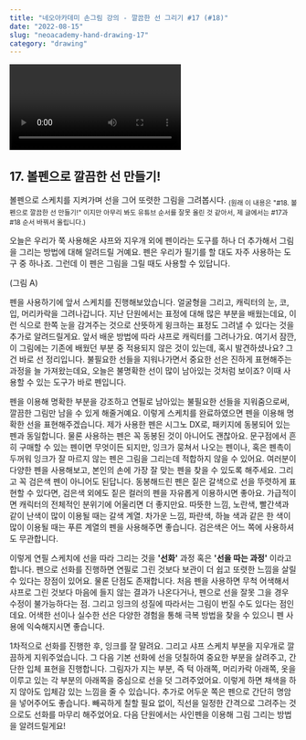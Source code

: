 ```yaml
---
title: "네오아카데미 손그림 강의 - 깔끔한 선 그리기 #17 (#18)"
date: "2022-08-15"
slug: "neoacademy-hand-drawing-17"
category: "drawing"
---
```


<Video 
    videoSrcURL="https://www.youtube.com/embed/_XK268FrDqo"
    videoTitle="네오아카데미 손그림 강의 - 깔끔한 선 그리기 #17 (#18)"
/>

## 17. 볼펜으로 깔끔한 선 만들기!
볼펜으로 스케치를 지켜가며 선을 그어 또렷한 그림을 그려봅시다. <sub>(원래 이 내용은 "#18. 볼펜으로 깔끔한 선 만들기!" 이지만 아무리 봐도 유튜브 순서를 잘못 올린 것 같아서, 제 글에서는 #17과 #18 순서 바꿔서 올립니다.)</sub>

오늘은 우리가 쭉 사용해온 샤프와 지우개 외에 펜이라는 도구를 하나 더 추가해서 그림을 그리는 방법에 대해 알려드릴 거예요.
펜은 우리가 필기를 할 대도 자주 사용하는 도구 중 하나죠. 그런데 이 펜은 그림을 그릴 때도 사용할 수 있답니다. 

(그림 A)

펜을 사용하기에 앞서 스케치를 진행해보았습니다.
얼굴형을 그리고, 캐릭터의 눈, 코, 입, 머리카락을 그려나갑니다.
지난 단원에서는 표정에 대해 많은 부분을 배웠는데요, 이런 식으로 한쪽 눈을 감겨주는 것으로 산뜻하게 윙크하는 표정도 그려낼 수 있다는 것을 추가로 알려드릴게요. 앞서 배운 방법에 따라 샤프로 캐릭터를 그려나가요.
여기서 잠깐, 이 그림에는 기존에 배웠던 부분 중 적용되지 않은 것이 있는데, 혹시 발견하셨나요?
그건 바로 선 정리입니다. 불필요한 선들을 지워나가면서 중요한 선은 진하게 표현해주는 과정을 늘 가져왔는데요, 오늘은 불명확한 선이 많이 남아있는 것처럼 보이죠? 이때 사용할 수 있는 도구가 바로 펜입니다.

펜을 이용해 명확한 부분을 강조하고 연필로 남아있는 불필요한 선들을 지워줌으로써, 깔끔한 그림만 남을 수 있게 해줄거예요.
이렇게 스케치를 완료하였으면 펜을 이용해 명확한 선을 표현해주겠습니다. 제가 사용한 펜은 시그노 DX로, 패키지에 동봉되어 있는 펜과 동일합니다. 물론 사용하는 펜은 꼭 동봉된 것이 아니어도 괜찮아요. 문구점에서 흔히 구매할 수 있는 펜이면 무엇이든 되지만, 잉크가 뭉쳐서 나오는 펜이나, 혹은 펜촉이 두꺼워 잉크가 잘 마르지 않는 펜은 그림을 그리는데 적합하지 않을 수 있어요. 여러분이 다양한 펜을 사용해보고, 본인의 손에 가장 잘 맞는 펜을 찾을 수 있도록 해주세요. 
그리고 꼭 검은색 펜이 아니어도 된답니다. 동봉해드린 펜은 짙은 갈색으로 선을 뚜렷하게 표현할 수 있다면, 검은색 외에도 짙은 컬러의 펜을 자유롭게 이용하시면 좋아요. 가급적이면 캐릭터의 전체적인 분위기에 어울리면 더 좋지만요. 따뜻한 느낌, 노란색, 빨간색과 같이 난색이 많이 이용될 때는 갈색 계열. 차가운 느낌, 파란색, 하늘 색과 같은 한 색이 많이 이용될 때는 푸른 계열의 펜을 사용해주면 좋습니다. 검은색은 어느 쪽에 사용하셔도 무관합니다.

이렇게 연필 스케치에 선을 따라 그리는 것을 **'선화'** 과정 혹은 **'선을 따는 과정'** 이라고 합니다.
펜으로 선화를 진행하면 연필로 그린 것보다 보관이 더 쉽고 또렷한 느낌을 살릴 수 있다는 장점이 있어요. 물론 단점도 존재합니다. 처음 펜을 사용하면 무척 어색해서 샤프로 그린 것보다 마음에 들지 않는 결과가 나온다거나, 펜으로 선을 잘못 그을 경우 수정이 불가능하다는 점. 그리고 잉크의 성질에 따라서는 그림이 번질 수도 있다는 점인데요. 어색한 선이나 실수한 선은 다양한 경험을 통해 극복 방법을 찾을 수 있으니 펜 사용에 익숙해지시면 좋습니다. 

1차적으로 선화를 진행한 후, 잉크를 잘 말려요.
그리고 샤프 스케치 부분을 지우개로 깔끔하게 지워주었습니다. 그 다음 기본 선화에 선을 덧칠하여 중요한 부분을 살려주고, 간단한 입체 표현을 진행합니다. 그림자가 지는 부분, 즉 턱 아래쪽, 머리카락 아래쪽, 옷을 이루고 있는 각 부분의 아래쪽을 중심으로 선을 덧 그려주었어요. 이렇게 하면 채색을 하지 않아도 입체감 있는 느낌을 줄 수 있습니다.
추가로 어두운 쪽은 펜으로 간단히 명암을 넣어주어도 좋습니다.
빼곡하게 칠할 필요 없이, 직선을 일정한 간격으로 그려주는 것으로도 선화를 마무리 해주었어요. 다음 단원에서는 사인펜을 이용해 그림 그리는 방법을 알려드릴게요!